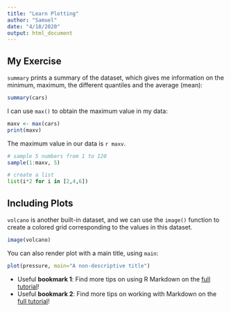 ```yaml
---
title: "Learn Plotting"
author: "Samuel"
date: "4/18/2020"
output: html_document
---
```


## My Exercise

`summary` prints a summary of the dataset, which gives me information on the minimum, maximum, the different quantiles and the average (mean): 

```r
summary(cars)
```
I can use `max()` to obtain the maximum value in my data:

```r
maxv <- max(cars)
print(maxv)
```

The maximum value in our data is `r maxv`.

```r
# sample 5 numbers from 1 to 120
sample(1:maxv, 5)
```

```python
# create a list
list(i*2 for i in [2,4,6])
```


## Including Plots
`volcano` is another built-in dataset, and we can use the `image()` function to create a colored grid corresponding to the values in this dataset.
```r
image(volcano)
```

You can also render plot with a main title, using `main`:

```r
plot(pressure, main="A non-descriptive title")
```

- Useful **bookmark 1**: Find more tips on using R Markdown on the [full tutorial](https://finetut.com/lessons/introduction-to-rmarkdown-r-notebook)!  
- Useful **bookmark 2**: Find more tips on working with Markdown on the [full tutorial](https://finetut.com/lessons/working-with-markdown-document/)!  


